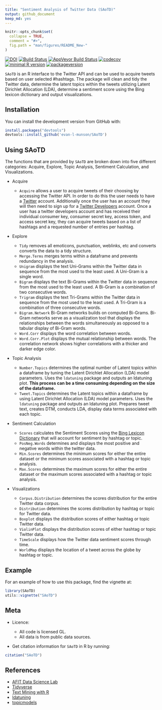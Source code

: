 ```yaml
---
title: "Sentiment Analysis of Twitter Data (SAoTD)"
output: github_document
keep_md: yes
---
```


<!-- don't edit the .md file, instead edit the .Rmd -->

```r
knitr::opts_chunk$set(
  collapse = TRUE,
  comment = "#>",
  fig.path = "man/figures/README_New-"
)
```

[![DOI](https://zenodo.org/badge/117839390.svg)](https://zenodo.org/badge/latestdoi/117839390)
[![Build Status](https://travis-ci.org/evan-l-munson/SAoTD.svg?branch=master)](https://travis-ci.org/evan-l-munson/SAoTD)
[![AppVeyor Build Status](https://ci.appveyor.com/api/projects/status/github/evan-l-munson/SAoTD?branch=master&svg=true)](https://ci.appveyor.com/project/evan-l-munson/SAoTD)
[![codecov](https://codecov.io/gh/evan-l-munson/SAoTD/branch/master/graph/badge.svg)](https://codecov.io/gh/evan-l-munson/SAoTD)
[![minimal R version](https://img.shields.io/badge/R%3E%3D-3.3.0-6666ff.svg)](https://cran.r-project.org/)
[![packageversion](https://img.shields.io/badge/Package%20version-1.0.0-orange.svg?style=flat-square)](https://github.com/evan-l-munson/SAoTD)

`SAoTD` is an R interface to the Twitter API and can be used to acquire tweets based on user selected \#hashtags.  The package will clean and tidy the Twitter data, determine the latent topics within the tweets utilizing Latent Dirichlet Allocation (LDA), determine a sentiment score using the Bing lexicon dictionary and output visualizations.

## Installation

You can install the development version from GitHub with:

```r
install.packages("devtools")
devtools::install_github('evan-l-munson/SAoTD')
```

## Using SAoTD

The functions that are provided by `SAoTD` are broken down into five different categories:  Acquire, Explore, Topic Analysis, Sentiment Calculation, and Visualizations.

* Acquire

  + `Acquire` allows a user to acquire tweets of their choosing by accessing the Twitter API.  In order to do this the user needs to have a [Twitter](https://twitter.com) account.  Additionally once the user has an account they will then need to sign up for a [Twitter Developers](https://dev.twitter.com/) account.  Once a user has a twitter developers account and has received their individual consumer key, consumer secret key, access token, and access secret key, they can acquire tweets based on a list of hashtags and a requested number of entries per hashtag.

* Explore

  + `Tidy` removes all emoticons, punctuation, weblinks, etc and converts converts the data to a tidy structure.
  + `Merge.Terms` merges terms within a dataframe and prevents redundancy in the analysis.
  + `Unigram` displays the text Uni-Grams within the Twitter data in sequence from the most used to the least used.  A Uni-Gram is a single word.
  + `Bigram` displays the text Bi-Grams within the Twitter data in sequence from the most used to the least used.  A Bi-Gram is a combination of two consecutive words.
  + `Trigram` displays the text Tri-Grams within the Twitter data in sequence from the most used to the least used.  A Tri-Gram is a combination of three consecutive words.
  + `Bigram.Network` Bi-Gram networks builds on computed Bi-Grams.  Bi-Gram networks serve as a visualization tool that displays the relationships between the words simultaneously as opposed to a tabular display of Bi-Gram words.
  + `Word.Corr` displays the word correlation between words.
  + `Word.Corr.Plot` displays the mutual relationship between words.  The correlation network shows higher correlations with a thicker and darker edge color.

* Topic Analysis

  + `Number.Topics` determines the optimal number of Latent topics within a dataframe by tuning the Latent Dirichlet Allocation (LDA) model parameters.  Uses the `ldatuning` package and outputs an ldatuning plot.  __This process can be a time consuming depending on the size of the dataframe.__
  + `Tweet.Topics` determines the Latent topics within a dataframe by using Latent Dirichlet Allocation (LDA) model parameters.  Uses the `ldatuning` package and outputs an ldatuning plot.  Prepares tweet text, creates DTM, conducts LDA, display data terms associated with each topic.
  
* Sentiment Calculation

  + `Scores` calculates the Sentiment Scores using the [Bing Lexicon Dictionary](https://www.cs.uic.edu/~liub/FBS/sentiment-analysis.html) that will account for sentiment by hashtag or topic.
  + `PosNeg.Words` determines and displays the most positive and negative words within the twitter data.
  + `Min.Scores` determines the minimum scores for either the entire dataset or the minimum scores associated with a hashtag or topic analysis.
  + `Max.Scores` determines the maximum scores for either the entire dataset or the maximum scores associated with a hashtag or topic analysis.
  
* Visualizations

  + `Corpus.Distribution` determines the scores distribution for the entire Twitter data corpus.
  + `Distribution` determines the scores distribution by hashtag or topic for Twitter data.
  + `Boxplot` displays the distribution scores of either hashtag or topic Twitter data.
  + `ViolinPlot` displays the distribution scores of either hashtag or topic Twitter data.
  + `TimeScale` displays how the Twitter data sentiment scores through time.  
  + `WorldMap` displays the location of a tweet across the globe by hashtag or topic.

## Example

For an example of how to use this package, find the vignette at:

```r
library(SAoTD)
utils::vignette("SAoTD")
```

## Meta

* Licence:

  + All code is licensed GL.
  + All data is from public data sources.
  
* Get citation information for `SAoTD` in R by running:

```r
citation("SAoTD")
```

## References

* [AFIT Data Science Lab](https://github.com/AFIT-R)
* [Tidyverse](https://www.tidyverse.org/)
* [Text Mining with R](https://www.tidytextmining.com/)
* [ldatuning](https://github.com/nikita-moor/ldatuning)
* [topicmodels](https://cran.r-project.org/web/packages/topicmodels/index.html)
